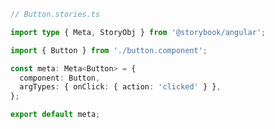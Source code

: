 ```ts
// Button.stories.ts

import type { Meta, StoryObj } from '@storybook/angular';

import { Button } from './button.component';

const meta: Meta<Button> = {
  component: Button,
  argTypes: { onClick: { action: 'clicked' } },
};

export default meta;
```
